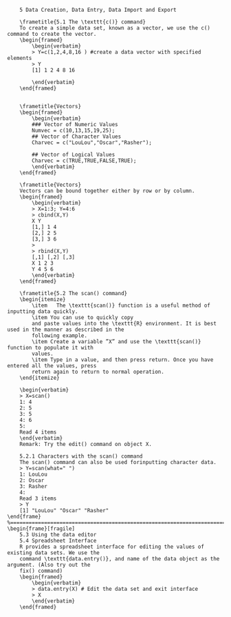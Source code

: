 		5 Data Creation, Data Entry, Data Import and Export

<p>


 		\frametitle{5.1 The \texttt{c()} command}
 		To create a simple data set, known as a vector, we use the c() command to create the vector.
 		\begin{framed}
 			\begin{verbatim}
 			> Y=c(1,2,4,8,16 ) #create a data vector with specified elements
 			> Y
 			[1] 1 2 4 8 16
 			
 			\end{verbatim}
 		\end{framed}
 		
<p>

 		\frametitle{Vectors}
 		\begin{framed}
 			\begin{verbatim}
 			### Vector of Numeric Values
 			Numvec = c(10,13,15,19,25);
 			## Vector of Character Values
 			Charvec = c("LouLou","Oscar","Rasher");
 			
 			## Vector of Logical Values
 			Charvec = c(TRUE,TRUE,FALSE,TRUE);
 			\end{verbatim}
 		\end{framed}
<p>

 		\frametitle{Vectors}	
 		Vectors can be bound together either by row or by column.
 		\begin{framed}
 			\begin{verbatim}
 			> X=1:3; Y=4:6
 			> cbind(X,Y)
 			X Y
 			[1,] 1 4
 			[2,] 2 5
 			[3,] 3 6
 			>
 			> rbind(X,Y)
 			[,1] [,2] [,3]
 			X 1 2 3
 			Y 4 5 6
 			\end{verbatim}
 		\end{framed}
<p>

 		\frametitle{5.2 The scan() command}
 		\begin{itemize}
 			\item	The \texttt{scan()} function is a useful method of inputting data quickly. 
 			\item You can use to quickly copy
 			and paste values into the \texttt{R} environment. It is best used in the manner as described in the
 			following example. 
 			\item Create a variable ”X” and use the \texttt{scan()} function to populate it with
 			values. 
 			\item Type in a value, and then press return. Once you have entered all the values, press
 			return again to return to normal operation.
 		\end{itemize}
<p>


 		\begin{verbatim}
 		> X=scan()
 		1: 4
 		2: 5
 		3: 5
 		4: 6
 		5:
 		Read 4 items
 		\end{verbatim}
 		Remark: Try the edit() command on object X.

<p>

 		5.2.1 Characters with the scan() command
 		The scan() command can also be used forinputting character data.
 		> Y=scan(what=" ")
 		1: LouLou
 		2: Oscar
 		3: Rasher
 		4:
 		Read 3 items
 		> Y
 		[1] "LouLou" "Oscar" "Rasher"
 	\end{frame}
 	%==============================================================================================%
 	\begin{frame}[fragile]
 		5.3 Using the data editor
 		5.4 Spreadsheet Interface
 		R provides a spreadsheet interface for editing the values of existing data sets. We use the
 		command \texttt{data.entry()}, and name of the data object as the argument. (Also try out the
 		fix() command)
 		\begin{framed}
 			\begin{verbatim}
 			> data.entry(X) # Edit the data set and exit interface
 			> X
 			\end{verbatim}
 		\end{framed}
 		

 	
 	
